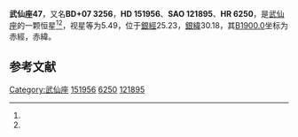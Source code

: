 {{Starbox begin
| name = 武仙座47
}}
{{Starbox observe
| epoch = [[J2000.0|J2000.0]]
| constell = [[武仙座|武仙座]]<ref name=SIMBAD>{{cite web
 | url=http://simbad.u-strasbg.fr/simbad/sim-id?Ident=HR+6250
 | title=Pulsating variable Star
 | publisher=Centre de Données astronomiques de Strasbourg
 | work=SIMBAD
 | accessdate=2012-07-13
 | archive-date=2019-08-31
 | archive-url=https://web.archive.org/web/20190831220721/http://simbad.u-strasbg.fr/simbad/sim-id?Ident=HR+6250
 | dead-url=no
 }}</ref><ref name=DATA>{{cite web
 | url=http://vizier.u-strasbg.fr/viz-bin/VizieR-5?-out.add=.&-source=5050&-corr=PK=HR&-out.max=9999&HR=6250
 | title=VizieR Detailed Page
 | accessdate=2012-07-13
 | archive-date=2016-03-04
 | archive-url=https://web.archive.org/web/20160304231017/http://vizier.u-strasbg.fr/viz-bin/VizieR-5?-out.add=.&-source=5050&-corr=PK=HR&-out.max=9999&HR=6250
 | dead-url=no
 }}</ref>
| 星官 = 
| ra = {{RA|16|50|19.4}}<ref name=SIMBAD /><ref name=DATA />
| dec = {{DEC|+7|14|52}}<ref name=SIMBAD /><ref name=DATA />
| appmag_v = 5.49<ref name=SIMBAD /><ref name=DATA />
}}
{{Starbox character
| class = A3m<ref name=SIMBAD /><ref name=DATA />
| b-v = 0.1<ref name=SIMBAD /><ref name=DATA />
| u-b = 0.11<ref name=SIMBAD /><ref name=DATA />
| r-i = 0.05<ref name=SIMBAD /><ref name=DATA />
| variable = 
}}
{{Starbox astrometry
| radial_v = 0.11
| prop_mo_ra = -4
| parallax = 0.025
| p_error = 
}}
{{Starbox catalog
| names =BD+07 3256，[[SAO星表|SAO]] 121895，[[HD星表|HD]] 151956，[[HR星表|HR]] 6250}}
{{Starbox reference |Simbad=HR+6250}}
{{Starbox end}}

'''武仙座47'''，又名'''BD+07 3256'''，'''HD 151956'''、'''SAO 121895'''、'''HR 6250'''，是[[武仙座|武仙座]]的一颗恒星<ref name=SIMBAD /><ref name=DATA />，视星等为5.49，位于[[銀道座標系|銀經]]25.23，[[銀道座標系|銀緯]]30.18，其[[B1900.0|B1900.0]]坐标为赤經{{RA|16|45|28}}，赤緯{{DEC|+7|30.18|13}}。

== 参考文献 ==
{{reflist}}

{{star-stub}}

{{武仙座恒星}}
[[Category:武仙座|Category:武仙座]]
[[Category:HD和HDE天體|151956]]
[[Category:HR天體|6250]]
[[Category:SAO天體|121895]]